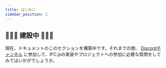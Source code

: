 ```yaml
---
title: はじめに
sidebar_position: 2
---
```



## 🚧👷‍♀️ 建設中 👷‍♂️🚧

<IfcCard icon="💙" title="IFC.jsに興味を持っていただきありがとうございます。">
  現在、ドキュメントのこのセクションを構築中です。それまでの間、
  <a href="https://discord.gg/FXfyR4XrKT">Discordチャンネル</a>
  に参加して、IFC.jsの実装やプロジェクトへの参加に必要な質問をしてみてはいかがでしょうか。
</IfcCard>

